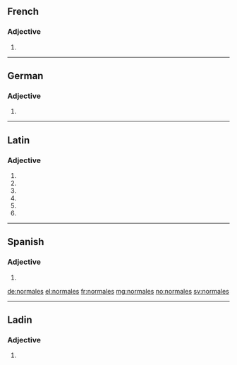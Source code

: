 ==French==

===Adjective===
{{fr-adj-form}} {{f-p}}

# {{feminine plural of|normal|lang=fr}}

----

==German==

===Adjective===
{{head|de|adjective form}}

# {{inflected form of|normal|lang=de}}

----

==Latin==

===Adjective===
{{la-adj-form|normālēs}}

# {{inflection of|normalis|normālis|nom|m|p|lang=la}}
# {{inflection of|normalis|normālis|nom|f|p|lang=la}}
# {{inflection of|normalis|normālis|acc|m|p|lang=la}}
# {{inflection of|normalis|normālis|acc|f|p|lang=la}}
# {{inflection of|normalis|normālis|voc|m|p|lang=la}}
# {{inflection of|normalis|normālis|voc|f|p|lang=la}}

----

==Spanish==

===Adjective===
{{head|es|adjective form}} {{m|f}} {{p}}

# {{plural of|lang=es|[[normal]]|nocat=1}}

[[de:normales]]
[[el:normales]]
[[fr:normales]]
[[mg:normales]]
[[no:normales]]
[[sv:normales]]

----
==Ladin==

===Adjective===
{{head|lld|adjective form|g=f}} {{plural}}

# {{feminine plural of|normal|lang=lld|nocat=1}}
{{rfc-auto}}